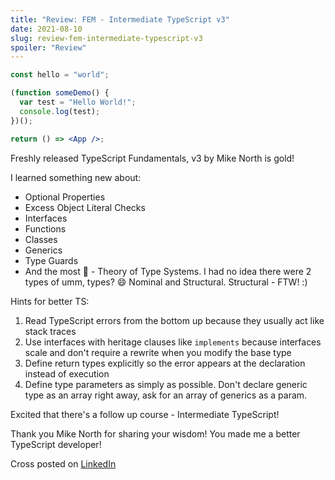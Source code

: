 ```yaml
---
title: "Review: FEM - Intermediate TypeScript v3"
date: 2021-08-10
slug: review-fem-intermediate-typescript-v3
spoiler: "Review"
---
```


```js
const hello = "world";
```

```jsx
(function someDemo() {
  var test = "Hello World!";
  console.log(test);
})();

return () => <App />;
```

Freshly released TypeScript Fundamentals, v3 by Mike North is gold!

I learned something new about:

- Optional Properties
- Excess Object Literal Checks
- Interfaces
- Functions
- Classes
- Generics
- Type Guards
- And the most 🤯 - Theory of Type Systems. I had no idea there were 2 types of umm, types? 😄 Nominal and Structural. Structural - FTW! :)

Hints for better TS:

1. Read TypeScript errors from the bottom up because they usually act like stack traces
2. Use interfaces with heritage clauses like `implements` because interfaces scale and don't require a rewrite when you modify the base type
3. Define return types explicitly so the error appears at the declaration instead of execution
4. Define type parameters as simply as possible. Don't declare generic type as an array right away, ask for an array of generics as a param.

Excited that there's a follow up course - Intermediate TypeScript!

Thank you Mike North for sharing your wisdom! You made me a better TypeScript developer!

Cross posted on [LinkedIn](https://www.linkedin.com/feed/update/urn:li:activity:6830565203680329728/)
